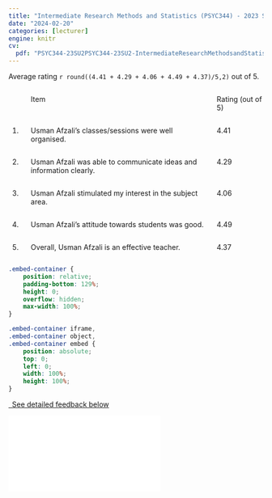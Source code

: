 ```yaml
---
title: "Intermediate Research Methods and Statistics (PSYC344) - 2023 Summer Course - Teaching Evaluation"
date: "2024-02-20"
categories: [lecturer]
engine: knitr
cv:
  pdf: "PSYC344-23SU2PSYC344-23SU2-IntermediateResearchMethodsandStatisticsUsmanAfzali_UsmanAfzali-2.pdf"
---
```


Average rating `r round((4.41 + 4.29 + 4.06 + 4.49 + 4.37)/5,2)` out of 5.

:::: {.columns}

::: {.column width="5%"}

:::

::: {.column width="75%"}
Item
:::

::: {.column width="20%"}
Rating (out of 5)
:::
::::


:::: {.columns}

::: {.column width="5%"}
1.
:::

::: {.column width="75%"}
Usman Afzali's classes/sessions were well organised.
:::

::: {.column width="20%"}
4.41
:::
::::



:::: {.columns}

::: {.column width="5%"}
2.
:::

::: {.column width="75%"}
Usman Afzali was able to communicate ideas and information clearly.
:::

::: {.column width="20%"}
4.29
:::
::::



:::: {.columns}

::: {.column width="5%"}
3.
:::

::: {.column width="75%"}
Usman Afzali stimulated my interest in the subject area.
:::

::: {.column width="20%"}
4.06
:::
::::



:::: {.columns}

::: {.column width="5%"}
4.
:::

::: {.column width="75%"}
Usman Afzali’s attitude towards students was good.
:::

::: {.column width="20%"}
4.49
:::
::::


:::: {.columns}

::: {.column width="5%"}
5.
:::

::: {.column width="75%"}
Overall, Usman Afzali is an effective teacher.
:::

::: {.column width="20%"}
4.37
:::
::::


```css
.embed-container {
    position: relative;
    padding-bottom: 129%;
    height: 0;
    overflow: hidden;
    max-width: 100%;
}

.embed-container iframe,
.embed-container object,
.embed-container embed {
    position: absolute;
    top: 0;
    left: 0;
    width: 100%;
    height: 100%;
}
```

```{=html}
<p class="text-center">
  <a class="btn btn-primary btn-lg cv-download" href="`r rmarkdown::metadata$cv$pdf`" target="_blank">
    <i class="fa-solid fa-file-arrow-down"></i>&ensp;See detailed feedback below
  </a>
</p>

<div class="embed-container">
  <iframe src="`r rmarkdown::metadata$cv$pdf`" style="border: 0.5px"></iframe>
</div>
```

